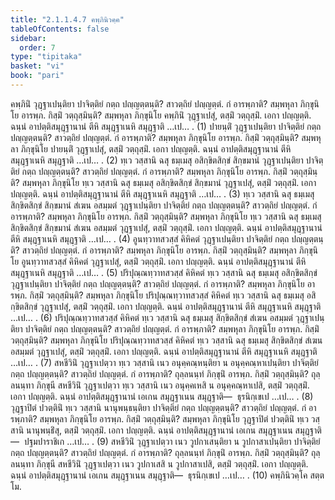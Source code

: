 ```yaml
---
title: "2.1.1.4.7 คพฺภินิวคฺค"
tableOfContents: false
sidebar:
  order: 7
type: "tipitaka"
basket: "vi"
book: "pari"
---
```



<DynamicBreadcrumb />

<Division number="224" book="pari">

<Paragraph number="784" book="pari">
คพฺภินิํ วุฏฺฐาเปนฺติยา ปาจิตฺติยํ กตฺถ ปญฺญตฺตนฺติ? สาวตฺถิยํ ปญฺญตฺตํ. กํ อารพฺภาติ? สมฺพหุลา ภิกฺขุนิโย อารพฺภ. กิสฺมิํ วตฺถุสฺมินฺติ? สมฺพหุลา ภิกฺขุนิโย คพฺภินิํ วุฏฺฐาเปสุํ, ตสฺมิํ วตฺถุสฺมิํ. เอกา ปญฺญตฺติ. ฉนฺนํ อาปตฺติสมุฏฺฐานานํ ตีหิ สมุฏฺฐาเนหิ สมุฏฺฐาติ …เป… . (1)
</Paragraph>

<Paragraph number="785" book="pari">
ปายนฺติํ วุฏฺฐาเปนฺติยา ปาจิตฺติยํ กตฺถ ปญฺญตฺตนฺติ? สาวตฺถิยํ ปญฺญตฺตํ. กํ อารพฺภาติ? สมฺพหุลา ภิกฺขุนิโย อารพฺภ. กิสฺมิํ วตฺถุสฺมินฺติ? สมฺพหุลา ภิกฺขุนิโย ปายนฺติํ วุฏฺฐาเปสุํ, ตสฺมิํ วตฺถุสฺมิํ. เอกา ปญฺญตฺติ. ฉนฺนํ อาปตฺติสมุฏฺฐานานํ ตีหิ สมุฏฺฐาเนหิ สมุฏฺฐาติ …เป… . (2)
</Paragraph>

<Paragraph number="786" book="pari">
ทฺเว วสฺสานิ ฉสุ ธมฺเมสุ อสิกฺขิตสิกฺขํ สิกฺขมานํ วุฏฺฐาเปนฺติยา ปาจิตฺติยํ กตฺถ ปญฺญตฺตนฺติ? สาวตฺถิยํ ปญฺญตฺตํ. กํ อารพฺภาติ? สมฺพหุลา ภิกฺขุนิโย อารพฺภ. กิสฺมิํ วตฺถุสฺมินฺติ? สมฺพหุลา ภิกฺขุนิโย ทฺเว วสฺสานิ ฉสุ ธมฺเมสุ อสิกฺขิตสิกฺขํ สิกฺขมานํ วุฏฺฐาเปสุํ, ตสฺมิํ วตฺถุสฺมิํ. เอกา ปญฺญตฺติ. ฉนฺนํ อาปตฺติสมุฏฺฐานานํ ตีหิ สมุฏฺฐาเนหิ สมุฏฺฐาติ …เป… . (3)
</Paragraph>

<Paragraph number="787" book="pari">
ทฺเว วสฺสานิ ฉสุ ธมฺเมสุ สิกฺขิตสิกฺขํ สิกฺขมานํ สํเฆน อสมฺมตํ วุฏฺฐาเปนฺติยา ปาจิตฺติยํ กตฺถ ปญฺญตฺตนฺติ? สาวตฺถิยํ ปญฺญตฺตํ. กํ อารพฺภาติ? สมฺพหุลา ภิกฺขุนิโย อารพฺภ. กิสฺมิํ วตฺถุสฺมินฺติ? สมฺพหุลา ภิกฺขุนิโย ทฺเว วสฺสานิ ฉสุ ธมฺเมสุ สิกฺขิตสิกฺขํ สิกฺขมานํ สํเฆน อสมฺมตํ วุฏฺฐาเปสุํ, ตสฺมิํ วตฺถุสฺมิํ. เอกา ปญฺญตฺติ. ฉนฺนํ อาปตฺติสมุฏฺฐานานํ ตีหิ สมุฏฺฐาเนหิ สมุฏฺฐาติ …เป… . (4)
</Paragraph>

<Paragraph number="788" book="pari">
อูนทฺวาทสวสฺสํ คิหิคตํ วุฏฺฐาเปนฺติยา ปาจิตฺติยํ กตฺถ ปญฺญตฺตนฺติ? สาวตฺถิยํ ปญฺญตฺตํ. กํ อารพฺภาติ? สมฺพหุลา ภิกฺขุนิโย อารพฺภ. กิสฺมิํ วตฺถุสฺมินฺติ? สมฺพหุลา ภิกฺขุนิโย อูนทฺวาทสวสฺสํ คิหิคตํ วุฏฺฐาเปสุํ, ตสฺมิํ วตฺถุสฺมิํ. เอกา ปญฺญตฺติ. ฉนฺนํ อาปตฺติสมุฏฺฐานานํ ตีหิ สมุฏฺฐาเนหิ สมุฏฺฐาติ …เป… . (5)
</Paragraph>

<Paragraph number="789" book="pari">
ปริปุณฺณทฺวาทสวสฺสํ คิหิคตํ ทฺเว วสฺสานิ ฉสุ ธมฺเมสุ อสิกฺขิตสิกฺขํ วุฏฺฐาเปนฺติยา ปาจิตฺติยํ กตฺถ ปญฺญตฺตนฺติ? สาวตฺถิยํ ปญฺญตฺตํ. กํ อารพฺภาติ? สมฺพหุลา ภิกฺขุนิโย อารพฺภ. กิสฺมิํ วตฺถุสฺมินฺติ? สมฺพหุลา ภิกฺขุนิโย ปริปุณฺณทฺวาทสวสฺสํ คิหิคตํ ทฺเว วสฺสานิ ฉสุ ธมฺเมสุ อสิกฺขิตสิกฺขํ วุฏฺฐาเปสุํ, ตสฺมิํ วตฺถุสฺมิํ. เอกา ปญฺญตฺติ. ฉนฺนํ อาปตฺติสมุฏฺฐานานํ ตีหิ สมุฏฺฐาเนหิ สมุฏฺฐาติ …เป… . (6)
</Paragraph>

<Paragraph number="790" book="pari">
ปริปุณฺณทฺวาทสวสฺสํ คิหิคตํ ทฺเว วสฺสานิ ฉสุ ธมฺเมสุ สิกฺขิตสิกฺขํ สํเฆน อสมฺมตํ วุฏฺฐาเปนฺติยา ปาจิตฺติยํ กตฺถ ปญฺญตฺตนฺติ? สาวตฺถิยํ ปญฺญตฺตํ. กํ อารพฺภาติ? สมฺพหุลา ภิกฺขุนิโย อารพฺภ. กิสฺมิํ วตฺถุสฺมินฺติ? สมฺพหุลา ภิกฺขุนิโย ปริปุณฺณทฺวาทสวสฺสํ คิหิคตํ ทฺเว วสฺสานิ ฉสุ ธมฺเมสุ สิกฺขิตสิกฺขํ สํเฆน อสมฺมตํ วุฏฺฐาเปสุํ, ตสฺมิํ วตฺถุสฺมิํ. เอกา ปญฺญตฺติ. ฉนฺนํ อาปตฺติสมุฏฺฐานานํ ตีหิ สมุฏฺฐาเนหิ สมุฏฺฐาติ …เป… . (7)
</Paragraph>

<Paragraph number="791" book="pari">
สหชีวินิํ วุฏฺฐาเปตฺวา ทฺเว วสฺสานิ เนว อนุคฺคณฺหนฺติยา น อนุคฺคณฺหาเปนฺติยา ปาจิตฺติยํ กตฺถ ปญฺญตฺตนฺติ? สาวตฺถิยํ ปญฺญตฺตํ. กํ อารพฺภาติ? ถุลฺลนนฺทํ ภิกฺขุนิํ อารพฺภ. กิสฺมิํ วตฺถุสฺมินฺติ? ถุลฺลนนฺทา ภิกฺขุนี สหชีวินิํ วุฏฺฐาเปตฺวา ทฺเว วสฺสานิ เนว อนุคฺคเหสิ น อนุคฺคณฺหาเปสิ, ตสฺมิํ วตฺถุสฺมิํ. เอกา ปญฺญตฺติ. ฉนฺนํ อาปตฺติสมุฏฺฐานานํ เอเกน สมุฏฺฐาเนน สมุฏฺฐาติ—  ธุรนิกฺเขเป …เป… . (8)
</Paragraph>

<Paragraph number="792" book="pari">
วุฏฺฐาปิตํ ปวตฺตินิํ ทฺเว วสฺสานิ นานุพนฺธนฺติยา ปาจิตฺติยํ กตฺถ ปญฺญตฺตนฺติ? สาวตฺถิยํ ปญฺญตฺตํ. กํ อารพฺภาติ? สมฺพหุลา ภิกฺขุนิโย อารพฺภ. กิสฺมิํ วตฺถุสฺมินฺติ? สมฺพหุลา ภิกฺขุนิโย วุฏฺฐาปิตํ ปวตฺตินิํ ทฺเว วสฺสานิ นานุพนฺธิํสุ, ตสฺมิํ วตฺถุสฺมิํ. เอกา ปญฺญตฺติ. ฉนฺนํ อาปตฺติสมุฏฺฐานานํ เอเกน สมุฏฺฐาเนน สมุฏฺฐาติ—  ปฐมปาราชิเก …เป… . (9)
</Paragraph>

<Paragraph number="793" book="pari">
สหชีวินิํ วุฏฺฐาเปตฺวา เนว วูปกาเสนฺติยา น วูปกาสาเปนฺติยา ปาจิตฺติยํ กตฺถ ปญฺญตฺตนฺติ? สาวตฺถิยํ ปญฺญตฺตํ. กํ อารพฺภาติ? ถุลฺลนนฺทํ ภิกฺขุนิํ อารพฺภ. กิสฺมิํ วตฺถุสฺมินฺติ? ถุลฺลนนฺทา ภิกฺขุนี สหชีวินิํ วุฏฺฐาเปตฺวา เนว วูปกาเสสิ น วูปกาสาเปสิ, ตสฺมิํ วตฺถุสฺมิํ. เอกา ปญฺญตฺติ. ฉนฺนํ อาปตฺติสมุฏฺฐานานํ เอเกน สมุฏฺฐาเนน สมุฏฺฐาติ—  ธุรนิกฺเขเป …เป… . (10)

</Paragraph>
</Division>

<Paragraph number="794" type="center" book="pari">
คพฺภินิวคฺโค สตฺตโม.
</Paragraph>